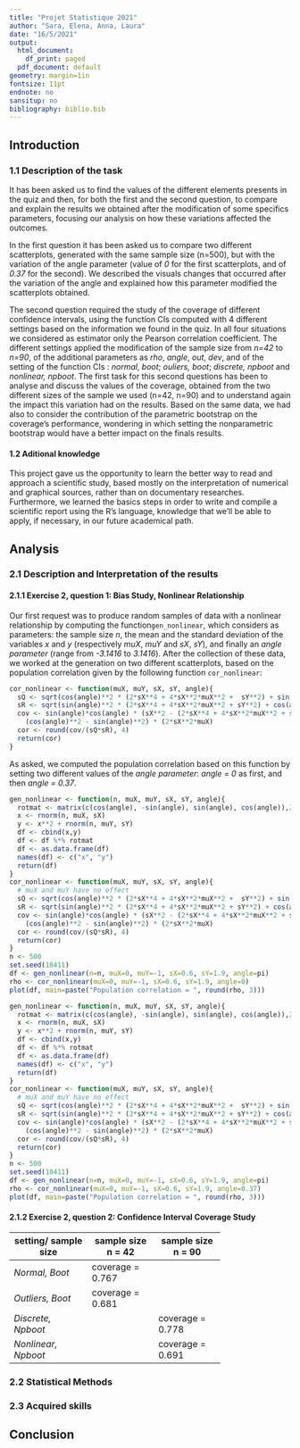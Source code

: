 ---
title: "Projet Statistique 2021"
author: "Sara, Elena, Anna, Laura"
date: "16/5/2021"
output:
  html_document:
    df_print: paged
  pdf_document: default
geometry: margin=1in
fontsize: 11pt
endnote: no
sansitup: no
bibliography: biblio.bib
---

## Introduction 
### 1.1 Description of the task

It has been asked us to find the values of the different elements presents in the quiz and then, for both the first and the second question, to compare and explain the results we obtained after the modification of some specifics parameters, focusing our analysis on how these variations affected the outcomes. 

In the first question it has been asked us to compare two different scatterplots, generated with the same sample size (n=500), but with the variation of the angle parameter (value of _0_ for the first scatterplots, and of _0.37_ for the second). 
We described the visuals changes that occurred after the variation of the angle and explained how this parameter modified the scatterplots obtained. 


The second question required the study of the coverage of different confidence intervals, using the function CIs computed with 4 different settings based on the information we found in the quiz.
In all four situations we considered as estimator only the Pearson correlation coefficient. The different settings applied the modification of the sample size from _n=42_ to _n=90_, of the additional parameters as _rho_, _angle_, _out_, _dev_, and of the setting of the function CIs : _normal, boot_; _ouliers, boot_; _discrete, npboot_ and _nonlinear, npboot_. 
The first task for this second questions has been to analyse and discuss the values of the coverage, obtained from the two different sizes of the sample we used (n=42, n=90) and to understand again the impact this variation had on the results. 
Based on the same data, we had also to consider the contribution of the parametric bootstrap on the coverage's performance, wondering in which setting the nonparametric bootstrap would have a better impact on the finals results. 


#### 1.2 Aditional knowledge 

This project gave us the opportunity to learn the better way to read and approach a scientific study, based mostly on the interpretation of numerical and graphical sources, rather than on documentary researches. Furthermore, we learned the basics steps in order to write and compile a scientific report using the R's language, knowledge that we'll be able to apply, if necessary, in our future academical path. 

## Analysis 
### 2.1 Description and Interpretation of the results 
#### 2.1.1 Exercise 2, question 1: Bias Study, Nonlinear Relationship
Our first request was to produce random samples of data with a nonlinear relationship by computing the function`gen_nonlinear`, which considers as parameters: the sample size _n_, the mean and the standard deviation of the variables _x_ and _y_ (respectively _muX_, _muY_ and _sX_, _sY_), and finally an _angle parameter_ (range from _-3.1416_ to _3.1416_). After the collection of these data, we worked at the generation on two different scatterplots, based on the population correlation given by the following function `cor_nonlinear`: 
```{r, fig.align='center'}
cor_nonlinear <- function(muX, muY, sX, sY, angle){
  sQ <- sqrt(cos(angle)**2 * (2*sX**4 + 4*sX**2*muX**2 +  sY**2) + sin(angle)**2 * sX**2 + 2 * cos(angle)*sin(angle)*(2*sX**2*muX))
  sR <- sqrt(sin(angle)**2 * (2*sX**4 + 4*sX**2*muX**2 + sY**2) + cos(angle)**2 * sX**2 - 2 * cos(angle)*sin(angle)*(2*sX**2*muX))
  cov <- sin(angle)*cos(angle) * (sX**2 - (2*sX**4 + 4*sX**2*muX**2 + sY**2)) +
    (cos(angle)**2 - sin(angle)**2) * (2*sX**2*muX)
  cor <- round(cov/(sQ*sR), 4)
  return(cor)
}
```

As asked, we computed the population correlation based on this function by setting two different values of the _angle parameter_: _angle = 0_ as first, and then _angle = 0.37_. 

```{r, echo=FALSE, fig.align='center', fig.height= 4}
gen_nonlinear <- function(n, muX, muY, sX, sY, angle){
  rotmat <- matrix(c(cos(angle), -sin(angle), sin(angle), cos(angle)),2,2)
  x <- rnorm(n, muX, sX)
  y <- x**2 + rnorm(n, muY, sY)
  df <- cbind(x,y)
  df <- df %*% rotmat
  df <- as.data.frame(df)
  names(df) <- c("x", "y")
  return(df)
}
cor_nonlinear <- function(muX, muY, sX, sY, angle){
  # muX and muY have no effect
  sQ <- sqrt(cos(angle)**2 * (2*sX**4 + 4*sX**2*muX**2 +  sY**2) + sin(angle)**2 * sX**2 + 2 * cos(angle)*sin(angle)*(2*sX**2*muX))
  sR <- sqrt(sin(angle)**2 * (2*sX**4 + 4*sX**2*muX**2 + sY**2) + cos(angle)**2 * sX**2 - 2 * cos(angle)*sin(angle)*(2*sX**2*muX))
  cov <- sin(angle)*cos(angle) * (sX**2 - (2*sX**4 + 4*sX**2*muX**2 + sY**2)) +
    (cos(angle)**2 - sin(angle)**2) * (2*sX**2*muX)
  cor <- round(cov/(sQ*sR), 4)
  return(cor)
}
n <- 500
set.seed(18411)
df <- gen_nonlinear(n=n, muX=0, muY=-1, sX=0.6, sY=1.9, angle=pi)
rho <- cor_nonlinear(muX=0, muY=-1, sX=0.6, sY=1.9, angle=0)
plot(df, main=paste("Population correlation = ", round(rho, 3)))
```


```{r, echo=FALSE, fig.align='center', fig.height= 4}
gen_nonlinear <- function(n, muX, muY, sX, sY, angle){
  rotmat <- matrix(c(cos(angle), -sin(angle), sin(angle), cos(angle)),2,2)
  x <- rnorm(n, muX, sX)
  y <- x**2 + rnorm(n, muY, sY)
  df <- cbind(x,y)
  df <- df %*% rotmat
  df <- as.data.frame(df)
  names(df) <- c("x", "y")
  return(df)
}
cor_nonlinear <- function(muX, muY, sX, sY, angle){
  # muX and muY have no effect
  sQ <- sqrt(cos(angle)**2 * (2*sX**4 + 4*sX**2*muX**2 +  sY**2) + sin(angle)**2 * sX**2 + 2 * cos(angle)*sin(angle)*(2*sX**2*muX))
  sR <- sqrt(sin(angle)**2 * (2*sX**4 + 4*sX**2*muX**2 + sY**2) + cos(angle)**2 * sX**2 - 2 * cos(angle)*sin(angle)*(2*sX**2*muX))
  cov <- sin(angle)*cos(angle) * (sX**2 - (2*sX**4 + 4*sX**2*muX**2 + sY**2)) +
    (cos(angle)**2 - sin(angle)**2) * (2*sX**2*muX)
  cor <- round(cov/(sQ*sR), 4)
  return(cor)
}
n <- 500
set.seed(18411)
df <- gen_nonlinear(n=n, muX=0, muY=-1, sX=0.6, sY=1.9, angle=pi)
rho <- cor_nonlinear(muX=0, muY=-1, sX=0.6, sY=1.9, angle=0.37)
plot(df, main=paste("Population correlation = ", round(rho, 3)))
```

#### 2.1.2 Exercise 2, question 2: Confidence Interval Coverage Study 

+-------------------+----------------+----------------+
|setting/           |sample size     |sample size     |
|sample size        |n = 42          |n = 90          |
+===================+================+================+
|*Normal, Boot*     |coverage = 0.767|                |
+-------------------+----------------+----------------+
|*Outliers, Boot*   |coverage = 0.681|                |
+-------------------+----------------+----------------+
|*Discrete, Npboot* |                |coverage = 0.778|
+-------------------+----------------+----------------+
|*Nonlinear, Npboot*|                |coverage = 0.691|
+-------------------+----------------+----------------+



### 2.2 Statistical Methods 
### 2.3 Acquired skills 
## Conclusion 

